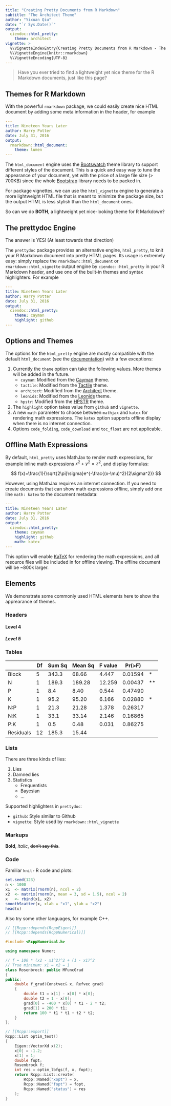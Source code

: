 ```yaml
---
title: "Creating Pretty Documents from R Markdown"
subtitle: "The Architect Theme"
author: "Yixuan Qiu"
date: "`r Sys.Date()`"
output:
  ciendoc::html_pretty:
    theme: architect
vignette: >
  %\VignetteIndexEntry{Creating Pretty Documents from R Markdown - The Architect Theme}
  %\VignetteEngine{knitr::rmarkdown}
  %\VignetteEncoding{UTF-8}
---
```


> Have you ever tried to find a lightweight yet nice theme for the R Markdown
documents, just like this page?

## Themes for R Markdown

With the powerful `rmarkdown` package, we could easily create nice HTML document
by adding some meta information in the header, for example

```yaml
---
title: Nineteen Years Later
author: Harry Potter
date: July 31, 2016
output:
  rmarkdown::html_document:
    theme: lumen
---
```

The `html_document` engine uses the [Bootswatch](https://bootswatch.com/)
theme library to support different styles of the document.
This is a quick and easy way to tune the appearance of your document, yet with
the price of a large file size (> 700KB) since the whole
[Bootstrap](https://getbootstrap.com/) library needs to be packed in.

For package vignettes, we can use the `html_vignette` engine to generate
a more lightweight HTML file that is meant to minimize the package size, but
the output HTML is less stylish than the `html_document` ones.

So can we do **BOTH**, a lightweight yet nice-looking theme for R Markdown?

## The prettydoc Engine

The answer is YES! (At least towards that direction)

The `prettydoc` package provides an alternative engine, `html_pretty`,
to knit your R Markdown document into pretty HTML pages.
Its usage is extremely easy: simply replace the
`rmarkdown::html_document` or `rmarkdown::html_vignette` output engine by
`ciendoc::html_pretty` in your R Markdown header, and use one of the built-in
themes and syntax highlighters. For example

```yaml
---
title: Nineteen Years Later
author: Harry Potter
date: July 31, 2016
output:
  ciendoc::html_pretty:
    theme: cayman
    highlight: github
---
```

## Options and Themes

The options for the `html_pretty` engine are mostly compatible with the default
`html_document`
(see the [documentation](https://bookdown.org/yihui/rmarkdown/html-document.html))
with a few exceptions:

1. Currently the `theme` option can take the following values. More themes will
be added in the future. 
    - `cayman`: Modified from the [Cayman](https://github.com/jasonlong/cayman-theme) theme.
    - `tactile`: Modified from the [Tactile](https://github.com/jasonlong/tactile-theme) theme.
    - `architect`: Modified from the [Architect](https://github.com/jasonlong/architect-theme) theme.
    - `leonids`: Modified from the [Leonids](https://github.com/renyuanz/leonids) theme.
    - `hpstr`: Modified from the [HPSTR](https://github.com/mmistakes/hpstr-jekyll-theme) theme.
2. The `highlight` option takes value from `github` and `vignette`.
3. A new `math` parameter to choose between `mathjax` and `katex` for rendering math expressions.
   The `katex` option supports offline display when there is no internet connection.
4. Options `code_folding`, `code_download` and `toc_float` are not applicable.

## Offline Math Expressions

By default, `html_pretty` uses MathJax to render math expressions, for example inline math
expressions $x^2 + y^2 = z^2$, and display formulas:

$$
f(x)=\frac{1}{\sqrt{2\pi}\sigma}e^{-\frac{(x-\mu)^2}{2\sigma^2}}
$$

However, using MathJax requires an internet connection. If you need to create documents that can
show math expressions offline, simply add one line `math: katex` to the document metadata:

```yaml
---
title: Nineteen Years Later
author: Harry Potter
date: July 31, 2016
output:
  ciendoc::html_pretty:
    theme: cayman
    highlight: github
    math: katex
---
```

This option will enable [KaTeX](https://katex.org/) for rendering the math expressions, and all
resource files will be included in for offline viewing. The offline document will be ~800k larger.

## Elements

We demonstrate some commonly used HTML elements here to show the apprearance of
themes.

### Headers

#### Level 4

##### Level 5


### Tables

|           | Df | Sum Sq | Mean Sq | F value | Pr(>F)  |    |
|-----------|----|--------|---------|---------|---------|----|
| Block     | 5  | 343.3  | 68.66   | 4.447   | 0.01594 | *  |
| N         | 1  | 189.3  | 189.28  | 12.259  | 0.00437 | ** |
| P         | 1  | 8.4    | 8.40    | 0.544   | 0.47490 |    |
| K         | 1  | 95.2   | 95.20   | 6.166   | 0.02880 | *  |
| N:P       | 1  | 21.3   | 21.28   | 1.378   | 0.26317 |    |
| N:K       | 1  | 33.1   | 33.14   | 2.146   | 0.16865 |    |
| P:K       | 1  | 0.5    | 0.48    | 0.031   | 0.86275 |    |
| Residuals | 12 | 185.3  | 15.44   |         |         |    |


### Lists

There are three kinds of lies:

1. Lies
2. Damned lies
3. Statistics
    - Frequentists
    - Bayesian
    - ...

Supported highlighters in `prettydoc`:

- `github`: Style similar to Github
- `vignette`: Style used by `rmarkdown::html_vignette`


### Markups

**Bold**, *italic*, <del>don't say this</del>.


### Code

Familiar `knitr` R code and plots:

```r
set.seed(123)
n <- 1000
x1  <- matrix(rnorm(n), ncol = 2)
x2  <- matrix(rnorm(n, mean = 3, sd = 1.5), ncol = 2)
x   <- rbind(x1, x2)
smoothScatter(x, xlab = "x1", ylab = "x2")
head(x)
```

Also try some other languages, for example C++.

```cpp
// [[Rcpp::depends(RcppEigen)]]
// [[Rcpp::depends(RcppNumerical)]]

#include <RcppNumerical.h>

using namespace Numer;

// f = 100 * (x2 - x1^2)^2 + (1 - x1)^2
// True minimum: x1 = x2 = 1
class Rosenbrock: public MFuncGrad
{
public:
    double f_grad(Constvec& x, Refvec grad)
    {
        double t1 = x[1] - x[0] * x[0];
        double t2 = 1 - x[0];
        grad[0] = -400 * x[0] * t1 - 2 * t2;
        grad[1] = 200 * t1;
        return 100 * t1 * t1 + t2 * t2;
    }
};

// [[Rcpp::export]]
Rcpp::List optim_test()
{
    Eigen::VectorXd x(2);
    x[0] = -1.2;
    x[1] = 1;
    double fopt;
    Rosenbrock f;
    int res = optim_lbfgs(f, x, fopt);
    return Rcpp::List::create(
        Rcpp::Named("xopt") = x,
        Rcpp::Named("fopt") = fopt,
        Rcpp::Named("status") = res
    );
}
```
